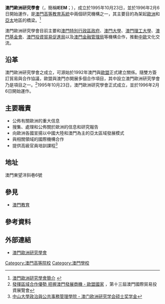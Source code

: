 '''澳門歐洲研究學會'''（{{lang-pt|Instituto de Estudos Europeus de Macau}}，簡稱'''IEEM'''；{{lang-en|Institute of European Studies of Macau}}），成立於1995年10月23日，並於1996年2月6日開始運作，是[[澳門教育#高等教育|澳門高等教育系統]]中兩個研究機構之一，其主要目的為架起[[歐洲|歐洲]]和[[亞太|亞太]]地區的橋梁。<ref>[http://www.ieem.org.mo/about.html 澳門歐洲研究學會簡介] {{webarchive|url=https://web.archive.org/web/20080926140127/http://www.ieem.org.mo/about.html |date=2008-09-26 }}</ref>

澳門歐洲研究學會目前主要和[[澳門特別行政區政府|澳門特別行政區政府]]、[[澳門大學|澳門大學]]、[[澳門理工大學|澳門理工大學]]、[[澳門基金會|澳門基金會]]、[[澳門投資貿易促進局|澳門投資貿易促進局]]以及[[澳門金融管理局|澳門金融管理局]]等機構合作，推動[[中國|中]][[歐洲|歐]]文化交流。

==沿革==
澳門歐洲研究學會之成立，可源始於1992年澳門與[[歐盟|歐盟]]正式建立關係。隨雙方簽訂貿易與合作協議，歐盟與澳門亦開展多個合作項目，其中設立澳門歐洲研究學會乃是項目之一。<ref>[http://www.mif.com.mo/mif2008/tc/about_macau.php/ 發揮區域合作優勢  把握澳門發展商機 - 歐盟國家] {{Wayback|url=http://www.mif.com.mo/mif2008/tc/about_macau.php/ |date=20081202073622 }}，第十三屆澳門國際貿易投資展覽會</ref>1995年10月23日，澳門歐洲研究學會正式成立，並於1996年2月6日開始運作。

==主要職責==
*公佈有關歐洲的重大信息
*搜集、處理和公佈關於歐洲的信息和研究報告
*向歐洲各國宣揚以中國大陸和澳門為主的亞太區域發展模式
*與相關領域的國際機構合作
*提供高級官員培訓課程<ref>[http://gms.sysu.edu.cn/read.asp?ArticleID=484 中山大學政治與公共事務管理學院 - 澳门欧洲研究学会硕士奖学金]{{dead link|date=2018年3月 |bot=InternetArchiveBot |fix-attempted=yes }}</ref>

==地址==
澳門東望洋斜巷6號

==參見==
*[[澳門教育|澳門教育]]

==參考資料==

<div class="references">
<references />
</div>

==外部連結==
*[http://www.ieem.org.mo 澳門歐洲研究學會] {{Wayback|url=http://www.ieem.org.mo/ |date=20080915112102 }}

{{澳門高等教育}}

[[Category:澳門高等院校|Category:澳門高等院校]]
[[Category:澳門學校|Category:澳門學校]]